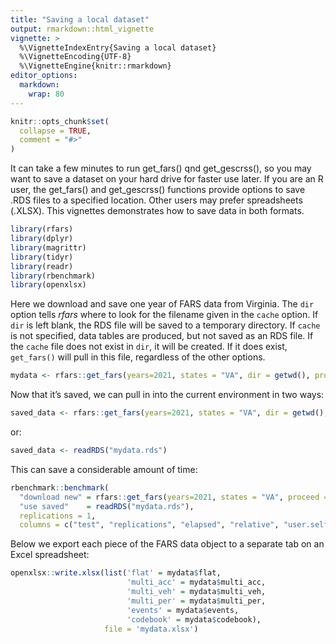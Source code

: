 ```yaml
---
title: "Saving a local dataset"
output: rmarkdown::html_vignette
vignette: >
  %\VignetteIndexEntry{Saving a local dataset}
  %\VignetteEncoding{UTF-8}
  %\VignetteEngine{knitr::rmarkdown}
editor_options: 
  markdown: 
    wrap: 80
---
```


```r
knitr::opts_chunk$set(
  collapse = TRUE,
  comment = "#>"
)
```

It can take a few minutes to run get_fars() qnd get_gescrss(), so you may want
to save a dataset on your hard drive for faster use later. If you are an R user,
the get_fars() and get_gescrss() functions provide options to save .RDS files to
a specified location. Other users may prefer spreadsheets (.XLSX). This
vignettes demonstrates how to save data in both formats.

```r
library(rfars)
library(dplyr)
library(magrittr)
library(tidyr)
library(readr)
library(rbenchmark)
library(openxlsx)
```

Here we download and save one year of FARS data from Virginia. The `dir` option
tells *rfars* where to look for the filename given in the `cache` option. If
`dir` is left blank, the RDS file will be saved to a temporary directory. If
`cache` is not specified, data tables are produced, but not saved as an RDS
file. If the `cache` file does not exist in `dir`, it will be created. If it
does exist, `get_fars()` will pull in this file, regardless of the other
options.

```r
mydata <- rfars::get_fars(years=2021, states = "VA", dir = getwd(), proceed = T, cache = "mydata.rds")
```

Now that it's saved, we can pull in into the current environment in two ways:

```r
saved_data <- rfars::get_fars(years=2021, states = "VA", dir = getwd(), proceed = T, cache = "mydata.rds")
```

or:

```r
saved_data <- readRDS("mydata.rds")
```

This can save a considerable amount of time:

```r
rbenchmark::benchmark(
  "download new" = rfars::get_fars(years=2021, states = "VA", proceed = T),
  "use saved"    = readRDS("mydata.rds"),
  replications = 1,
  columns = c("test", "replications", "elapsed", "relative", "user.self", "sys.self"))
```


Below we export each piece of the FARS data object to a separate tab on an Excel spreadsheet:

```r
openxlsx::write.xlsx(list('flat' = mydata$flat, 
                          'multi_acc' = mydata$multi_acc, 
                          'multi_veh' = mydata$multi_veh, 
                          'multi_per' = mydata$multi_per, 
                          'events' = mydata$events, 
                          'codebook' = mydata$codebook), 
                     file = 'mydata.xlsx') 
```

